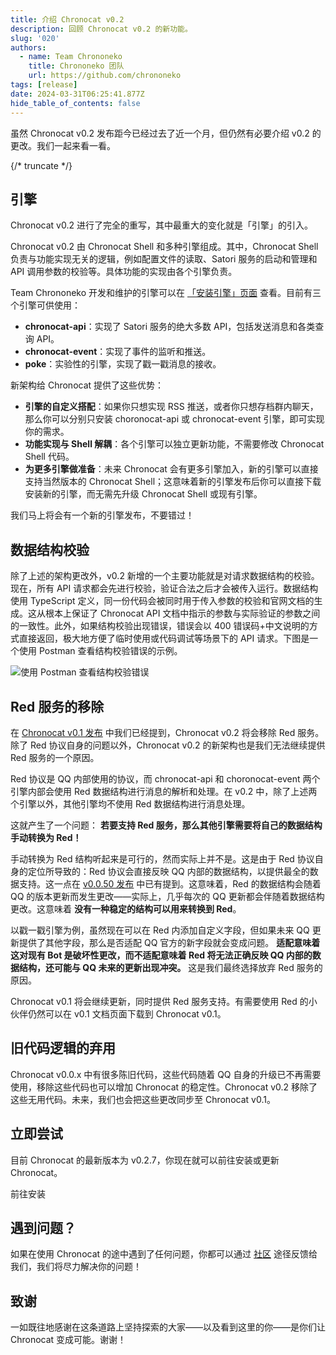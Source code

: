 ```yaml
---
title: 介绍 Chronocat v0.2
description: 回顾 Chronocat v0.2 的新功能。
slug: '020'
authors:
  - name: Team Chrononeko
    title: Chrononeko 团队
    url: https://github.com/chrononeko
tags: [release]
date: 2024-03-31T06:25:41.877Z
hide_table_of_contents: false
---
```



虽然 Chronocat v0.2 发布距今已经过去了近一个月，但仍然有必要介绍 v0.2 的更改。我们一起来看一看。

{/* truncate */}

## 引擎

Chronocat v0.2 进行了完全的重写，其中最重大的变化就是「引擎」的引入。

Chronocat v0.2 由 Chronocat Shell 和多种引擎组成。其中，Chronocat Shell
负责与功能实现无关的逻辑，例如配置文件的读取、Satori 服务的启动和管理和 API
调用参数的校验等。具体功能的实现由各个引擎负责。

Team Chrononeko 开发和维护的引擎可以在 [「安装引擎」页面](/guide/install/engine) 查看。目前有三个引擎可供使用：

- **chronocat-api**：实现了 Satori 服务的绝大多数 API，包括发送消息和各类查询 API。
- **chronocat-event**：实现了事件的监听和推送。
- **poke**：实验性的引擎，实现了戳一戳消息的接收。

新架构给 Chronocat 提供了这些优势：

- **引擎的自定义搭配**：如果你只想实现 RSS 推送，或者你只想存档群内聊天，那么你可以分别只安装
  choronocat-api 或 chronocat-event 引擎，即可实现你的需求。
- **功能实现与 Shell 解耦**：各个引擎可以独立更新功能，不需要修改 Chronocat Shell 代码。
- **为更多引擎做准备**：未来 Chronocat 会有更多引擎加入，新的引擎可以直接支持当然版本的 Chronocat
  Shell；这意味着新的引擎发布后你可以直接下载安装新的引擎，而无需先升级 Chronocat Shell 或现有引擎。

我们马上将会有一个新的引擎发布，不要错过！

## 数据结构校验

除了上述的架构更改外，v0.2 新增的一个主要功能就是对请求数据结构的校验。现在，所有 API
请求都会先进行校验，验证合法之后才会被传入运行。数据结构使用 TypeScript
定义，同一份代码会被同时用于传入参数的校验和官网文档的生成。这从根本上保证了 Chronocat API
文档中指示的参数与实际验证的参数之间的一致性。此外，如果结构校验出现错误，错误会以 400
错误码+中文说明的方式直接返回，极大地方便了临时使用或代码调试等场景下的 API 请求。下图是一个使用 Postman
查看结构校验错误的示例。

![使用 Postman 查看结构校验错误](./validate.png)

## Red 服务的移除

在 [Chronocat v0.1 发布](/blog/010) 中我们已经提到，Chronocat v0.2 将会移除 Red 服务。除了 Red
协议自身的问题以外，Chronocat v0.2 的新架构也是我们无法继续提供 Red 服务的一个原因。

Red 协议是 QQ 内部使用的协议，而 chronocat-api 和 choronocat-event 两个引擎内部会使用 Red
数据结构进行消息的解析和处理。在 v0.2 中，除了上述两个引擎以外，其他引擎均不使用 Red
数据结构进行消息处理。

这就产生了一个问题： **若要支持 Red 服务，那么其他引擎需要将自己的数据结构手动转换为 Red！**

手动转换为 Red 结构听起来是可行的，然而实际上并不是。这是由于 Red 协议自身的定位所导致的：Red
协议会直接反映 QQ 内部的数据结构，以提供最全的数据支持。这一点在 [v0.0.50 发布](/blog/0050)
中已有提到。这意味着，Red 的数据结构会随着 QQ 的版本更新而发生更改——实际上，几乎每次的 QQ
更新都会伴随着数据结构更改。这意味着 **没有一种稳定的结构可以用来转换到 Red**。

以戳一戳引擎为例，虽然现在可以在 Red 内添加自定义字段，但如果未来 QQ
更新提供了其他字段，那么是否适配 QQ 官方的新字段就会变成问题。
**适配意味着这对现有 Bot 是破坏性更改，而不适配意味着 Red 将无法正确反映 QQ 内部的数据结构，还可能与 QQ 未来的更新出现冲突。**
这是我们最终选择放弃 Red 服务的原因。

Chronocat v0.1 将会继续更新，同时提供 Red 服务支持。有需要使用 Red 的小伙伴仍然可以在 v0.1 文档页面下载到 Chronocat v0.1。

## 旧代码逻辑的弃用

Chronocat v0.0.x 中有很多陈旧代码，这些代码随着 QQ 自身的升级已不再需要使用，移除这些代码也可以增加 Chronocat
的稳定性。Chronocat v0.2 移除了这些无用代码。未来，我们也会把这些更改同步至 Chronocat v0.1。

## 立即尝试

目前 Chronocat 的最新版本为 v0.2.7，你现在就可以前往安装或更新 Chronocat。

<Link
  className="button button--secondary button--lg button--normal"
  to="/guide/install/shell"
>
  <span>前往安装</span>
</Link>

## 遇到问题？

如果在使用 Chronocat 的途中遇到了任何问题，你都可以通过 [社区](/more/community)
途径反馈给我们，我们将尽力解决你的问题！

## 致谢

一如既往地感谢在这条道路上坚持探索的大家——以及看到这里的你——是你们让 Chronocat
变成可能。谢谢！

